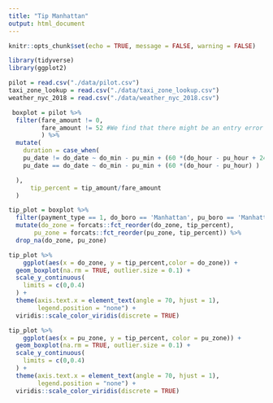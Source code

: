 ```yaml
---
title: "Tip Manhattan"
output: html_document
---
```


```r
knitr::opts_chunk$set(echo = TRUE, message = FALSE, warning = FALSE)

library(tidyverse)
library(ggplot2)

pilot = read.csv("./data/pilot.csv")
taxi_zone_lookup = read.csv("./data/taxi_zone_lookup.csv")
weather_nyc_2018 = read.csv("./data/weather_nyc_2018.csv")

```

```r
 boxplot = pilot %>%
  filter(fare_amount != 0,
         fare_amount != 52 #We find that there might be an entry error since all records that fare_amount is 52 have different distance and duration#
         ) %>% 
  mutate(
    duration = case_when(
    pu_date != do_date ~ do_min - pu_min + (60 *(do_hour - pu_hour + 24)),
    pu_date == do_date ~ do_min - pu_min + (60 *(do_hour - pu_hour) )

  ),
      tip_percent = tip_amount/fare_amount
  )
```



```r
tip_plot = boxplot %>% 
  filter(payment_type == 1, do_boro == 'Manhattan', pu_boro == 'Manhattan', do_zone != 'Unknown', pu_zone != 'Unknown') %>% 
  mutate(do_zone = forcats::fct_reorder(do_zone, tip_percent),
       pu_zone = forcats::fct_reorder(pu_zone, tip_percent)) %>% 
  drop_na(do_zone, pu_zone)

tip_plot %>% 
    ggplot(aes(x = do_zone, y = tip_percent,color = do_zone)) +
  geom_boxplot(na.rm = TRUE, outlier.size = 0.1) +
  scale_y_continuous(
    limits = c(0,0.4)
  ) +
  theme(axis.text.x = element_text(angle = 70, hjust = 1), 
        legend.position = "none") +
  viridis::scale_color_viridis(discrete = TRUE)

```


```r

tip_plot %>% 
    ggplot(aes(x = pu_zone, y = tip_percent, color = pu_zone)) +
  geom_boxplot(na.rm = TRUE, outlier.size = 0.1) +
  scale_y_continuous(
    limits = c(0,0.4)
  ) +
  theme(axis.text.x = element_text(angle = 70, hjust = 1),
        legend.position = "none") +
  viridis::scale_color_viridis(discrete = TRUE)
```